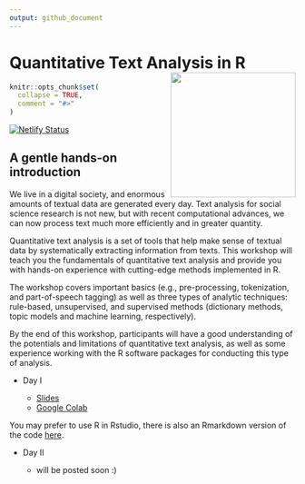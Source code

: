 ```yaml
---
output: github_document
---
```


# Quantitative Text Analysis in R <img src="content/home/coursedown.png" align="right" width="220"/>

```r
knitr::opts_chunk$set(
  collapse = TRUE,
  comment = "#>"
)
```






<!-- badges: start -->
[![Netlify Status](https://api.netlify.com/api/v1/badges/ad93845a-da16-4591-bbf4-f1e2a2ccc019/deploy-status)](https://app.netlify.com/sites/coursedown/deploys)
<!-- badges: end -->

## A gentle hands-on introduction

We live in a digital society, and enormous amounts of textual data are generated every day. Text analysis for social science research is not new, but with recent computational advances, we can now process text much more efficiently and in greater quantity. 

Quantitative text analysis is a set of tools that help make sense of textual data by systematically extracting information from texts. This workshop will teach you the fundamentals of quantitative text analysis and provide you with hands-on experience with cutting-edge methods implemented in R. 

The workshop covers important basics (e.g., pre-processing, tokenization, and part-of-speech tagging) as well as three types of analytic techniques: rule-based, unsupervised, and supervised methods (dictionary methods, topic models and machine learning, respectively). 

By the end of this workshop, participants will have a good understanding of the potentials and limitations of quantitative text analysis, as well as some experience working with the R software packages for conducting this type of analysis.


+ Day I

    + [Slides](https://favstats.github.io/WarwickSpringCamp_QTA/slides/day1/#1)
    + [Google Colab](tinyurl.com/wqtaday1)
    
You may prefer to use R in Rstudio, there is also an Rmarkdown version of the code [here](https://github.com/favstats/WarwickSpringCamp_QTA/raw/main/Rmd/QTA_Day1.Rmd).

+ Day II

    + will be posted soon :)
